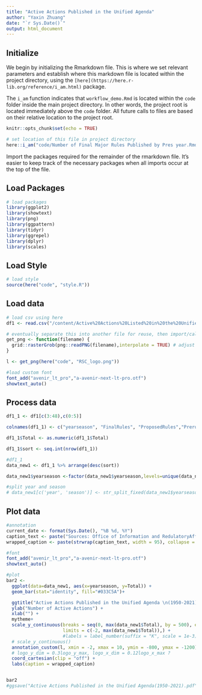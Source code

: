 ```yaml
---
title: "Active Actions Published in the Unified Agenda"
author: "Yaxin Zhuang"
date: "`r Sys.Date()`"
output: html_document
---
```

## Initialize

We begin by initializing the Rmarkdown file. This is where we set relevant parameters and establish where this markdown file is located within the project directory, using the `[here](https://here.r-lib.org/reference/i_am.html)` package.

The `i_am` function indicates that `workflow_demo.Rmd` is located within the `code` folder inside the main project directory. In other words, the project root is located immediately above the `code` folder. All future calls to files are based on their relative location to the project root.

```r
knitr::opts_chunk$set(echo = TRUE)

# set location of this file in project directory
here::i_am("code/Number of Final Major Rules Published by Pres year.Rmd")
```

Import the packages required for the remainder of the rmarkdown file. It's easier to keep track of the necessary packages when all imports occur at the top of the file.

## Load Packages

```r

# load packages
library(ggplot2)
library(showtext)
library(png)
library(ggpattern)
library(tidyr)
library(ggrepel)
library(dplyr)
library(scales)
```

## Load Style

```r
# load style
source(here("code", "style.R"))
```

## Load data


```r

# load csv using here
df1 <- read.csv("/content/Active%20Actions%20Listed%20in%20the%20Unified%20Agenda_071023.csv")

# eventually separate this into another file for reuse, then import/call the function
get_png <- function(filename) {
  grid::rasterGrob(png::readPNG(filename),interpolate = TRUE) # adjust logo size dimensions here
}

l <- get_png(here("code", "RSC_logo.png"))

#load custom font
font_add("avenir_lt_pro","a-avenir-next-lt-pro.otf")
showtext_auto()

```

## Process data


```r

df1_1 <- df1[c(3:48),c(0:5)]

colnames(df1_1) <- c("yearseason", "FinalRules", "ProposedRules","Prerules","Total")

df1_1$Total <- as.numeric(df1_1$Total)

df1_1$sort <- seq.int(nrow(df1_1))

#df1_1
data_new1 <- df1_1 %>% arrange(desc(sort))

data_new1$yearseason <-factor(data_new1$yearseason,levels=unique(data_new1$yearseason))

#split year and season
# data_new1[c('year', 'season')] <- str_split_fixed(data_new1$yearseason, ' ', 2) 

```


## Plot data


```r
#annotation
current_date <- format(Sys.Date(), "%B %d, %Y")
caption_text <- paste("Sources: Office of Information and RedulatoryAffairs \n\nUpdated:", current_date)
wrapped_caption <- paste(strwrap(caption_text, width = 95), collapse = "\n")

#font
font_add("avenir_lt_pro","a-avenir-next-lt-pro.otf")
showtext_auto()

#plot
bar2 <-
  ggplot(data=data_new1, aes(x=yearseason, y=Total)) +
  geom_bar(stat="identity", fill="#033C5A")+

  ggtitle("Active Actions Published in the Unified Agenda \n(1950-2021)") +
  ylab("Number of Active Actions") +
  xlab("") +
  mytheme+
  scale_y_continuous(breaks = seq(0, max(data_new1$Total), by = 500), expand = c(0, 0),
                     limits = c(-2, max(data_new1$Total)),) +
                     #labels = label_number(suffix = "K", scale = 1e-3)) +
  # scale_y_continuous()
  annotation_custom(l, xmin = -2, xmax = 10, ymin = -800, ymax = -1200) + # for logo
  # logo_y_dim = 0.3logo_y_max, logo_x_dim = 0.12logo_x_max ?
  coord_cartesian(clip = "off") +
  labs(caption = wrapped_caption)


bar2
#ggsave("Active Actions Published in the Unified Agenda(1950-2021).pdf", plot = bar2, width = 12, height = 9, dpi = 300)



```